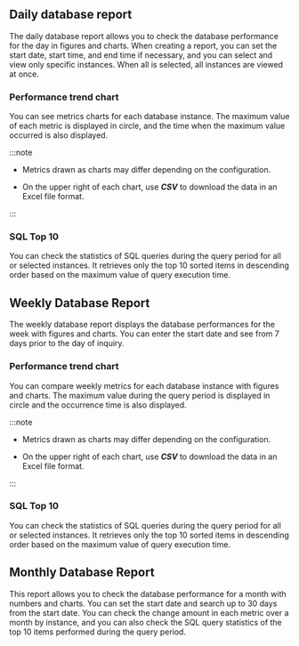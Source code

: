 ## Daily database report

The daily database report allows you to check the database performance for the day in figures and charts. When creating a report, you can set the start date, start time, and end time if necessary, and you can select and view only specific instances. When all is selected, all instances are viewed at once.

### Performance trend chart

You can see metrics charts for each database instance. The maximum value of each metric is displayed in circle, and the time when the maximum value occurred is also displayed.

:::note

- Metrics drawn as charts may differ depending on the configuration.

- On the upper right of each chart, use **_CSV_** to download the data in an Excel file format.

:::

### SQL Top 10

You can check the statistics of SQL queries during the query period for all or selected instances. It retrieves only the top 10 sorted items in descending order based on the maximum value of query execution time.

## Weekly Database Report

The weekly database report displays the database performances for the week with figures and charts. You can enter the start date and see from 7 days prior to the day of inquiry.

### Performance trend chart

You can compare weekly metrics for each database instance with figures and charts. The maximum value during the query period is displayed in circle and the occurrence time is also displayed.

:::note

- Metrics drawn as charts may differ depending on the configuration.

- On the upper right of each chart, use **_CSV_** to download the data in an Excel file format.

:::

### SQL Top 10

You can check the statistics of SQL queries during the query period for all or selected instances. It retrieves only the top 10 sorted items in descending order based on the maximum value of query execution time.

## Monthly Database Report

This report allows you to check the database performance for a month with numbers and charts. You can set the start date and search up to 30 days from the start date. You can check the change amount in each metric over a month by instance, and you can also check the SQL query statistics of the top 10 items performed during the query period.
